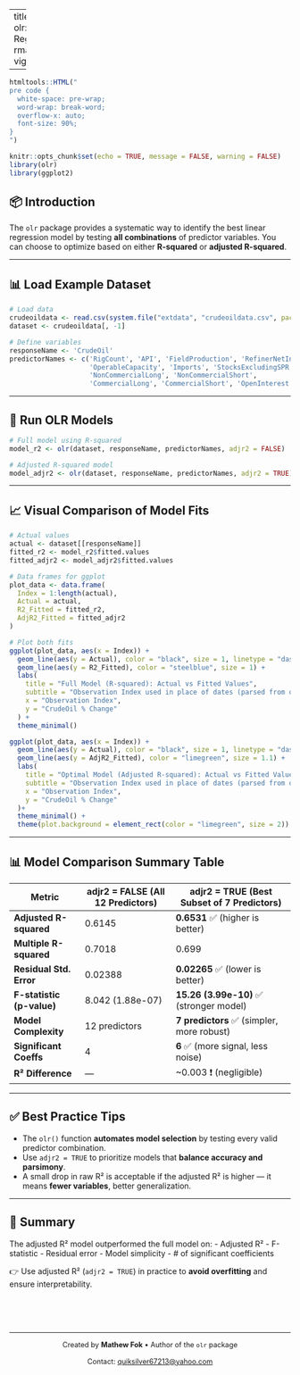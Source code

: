 
---
title: "Getting Started with olr: Optimal Linear Regression"
output: rmarkdown::html_vignette
vignette: >
  %\VignetteIndexEntry{Getting Started with olr: Optimal Linear Regression}
  %\VignetteEngine{knitr::rmarkdown}
  %\VignetteEncoding{UTF-8}

---


```r
htmltools::HTML("
pre code {
  white-space: pre-wrap;
  word-wrap: break-word;
  overflow-x: auto;
  font-size: 90%;
}
")
```


```r
knitr::opts_chunk$set(echo = TRUE, message = FALSE, warning = FALSE)
library(olr)
library(ggplot2)
```

## 📦 Introduction

The `olr` package provides a systematic way to identify the best linear regression model by testing **all combinations** of predictor variables. You can choose to optimize based on either **R-squared** or **adjusted R-squared**.

---

## 📊 Load Example Dataset

```r
# Load data
crudeoildata <- read.csv(system.file("extdata", "crudeoildata.csv", package = "olr"))
dataset <- crudeoildata[, -1]

# Define variables
responseName <- 'CrudeOil'
predictorNames <- c('RigCount', 'API', 'FieldProduction', 'RefinerNetInput',
                    'OperableCapacity', 'Imports', 'StocksExcludingSPR',
                    'NonCommercialLong', 'NonCommercialShort',
                    'CommercialLong', 'CommercialShort', 'OpenInterest')
```

---

## 🔎 Run OLR Models

```r
# Full model using R-squared
model_r2 <- olr(dataset, responseName, predictorNames, adjr2 = FALSE)

# Adjusted R-squared model
model_adjr2 <- olr(dataset, responseName, predictorNames, adjr2 = TRUE)
```

---

## 📈 Visual Comparison of Model Fits

```r
# Actual values
actual <- dataset[[responseName]]
fitted_r2 <- model_r2$fitted.values
fitted_adjr2 <- model_adjr2$fitted.values

# Data frames for ggplot
plot_data <- data.frame(
  Index = 1:length(actual),
  Actual = actual,
  R2_Fitted = fitted_r2,
  AdjR2_Fitted = fitted_adjr2
)

# Plot both fits
ggplot(plot_data, aes(x = Index)) +
  geom_line(aes(y = Actual), color = "black", size = 1, linetype = "dashed") +
  geom_line(aes(y = R2_Fitted), color = "steelblue", size = 1) +
  labs(
    title = "Full Model (R-squared): Actual vs Fitted Values",
    subtitle = "Observation Index used in place of dates (parsed from original dataset)",
    x = "Observation Index",
    y = "CrudeOil % Change"
  ) +
  theme_minimal()
```

```r
ggplot(plot_data, aes(x = Index)) +
  geom_line(aes(y = Actual), color = "black", size = 1, linetype = "dashed") +
  geom_line(aes(y = AdjR2_Fitted), color = "limegreen", size = 1.1) +
  labs(
    title = "Optimal Model (Adjusted R-squared): Actual vs Fitted Values",
    subtitle = "Observation Index used in place of dates (parsed from original dataset)",
    x = "Observation Index",
    y = "CrudeOil % Change"
  )+
  theme_minimal() +
  theme(plot.background = element_rect(color = "limegreen", size = 2))
```

---

## 📊 Model Comparison Summary Table

| Metric                    | adjr2 = FALSE (All 12 Predictors) | adjr2 = TRUE (Best Subset of 7 Predictors)  |
|---------------------------|-----------------------------------|---------------------------------------------|
| **Adjusted R-squared**    | 0.6145                            | **0.6531** ✅ (higher is better)            |
| **Multiple R-squared**    | 0.7018                            | 0.699                                       |
| **Residual Std. Error**   | 0.02388                           | **0.02265** ✅ (lower is better)            |
| **F-statistic (p-value)** | 8.042 (1.88e-07)                  | **15.26 (3.99e-10)** ✅ (stronger model)     |
| **Model Complexity**      | 12 predictors                     | **7 predictors** ✅ (simpler, more robust)   |
| **Significant Coeffs**    | 4                                 | **6** ✅ (more signal, less noise)           |
| **R² Difference**         | —                                 | ~0.003 ❗ (negligible)                       |

---

## ✅ Best Practice Tips

- The `olr()` function **automates model selection** by testing every valid predictor combination.
- Use `adjr2 = TRUE` to prioritize models that **balance accuracy and parsimony**.
- A small drop in raw R² is acceptable if the adjusted R² is higher — it means **fewer variables**, better generalization.

---

## 📌 Summary

The adjusted R² model outperformed the full model on:
- Adjusted R²
- F-statistic
- Residual error
- Model simplicity
- # of significant coefficients

👉 Use adjusted R² (`adjr2 = TRUE`) in practice to **avoid overfitting** and ensure interpretability.

<div style="height:50px;"></div>

---

<p style="text-align:center; font-size:90%;">
  Created by <strong>Mathew Fok</strong> • Author of the <code>olr</code> package  
  <br>
  Contact: <a href="mailto:quiksilver67213@yahoo.com">quiksilver67213@yahoo.com</a>
</p>



